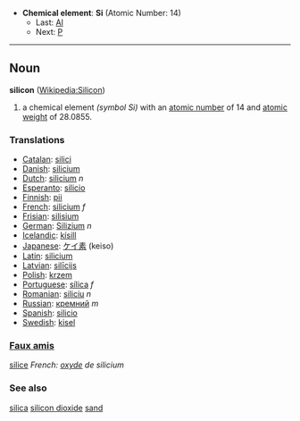 *'''Chemical element''': '''Si''' (Atomic Number: 14)
**Last: [[Aluminium|Al]]
**Next: [[Phosphorus|P]]
----
== Noun ==
'''silicon''' ([[en:Silicon|Wikipedia:Silicon]])

# a chemical element ''(symbol Si)'' with an [[atomic number]] of 14 and [[atomic weight]] of 28.0855.

===Translations===
*[[Catalan]]: [[silici]] 
*[[Danish]]: [[silicium]]
*[[Dutch]]: [[silicium]]  ''n''
*[[Esperanto]]: [[silicio]]
*[[Finnish]]: [[pii]]
*[[French]]: [[silicium]] ''f''
*[[Frisian]]: [[silisium]]
*[[German]]: [[Silizium]] ''n''
*[[Icelandic]]: [[kísill]]
*[[Japanese]]: [[ケイ素]] (keiso)
*[[Latin]]: [[silicium]]
*[[Latvian]]: [[silīcijs]]
*[[Polish]]: [[krzem]]
*[[Portuguese]]: [[sílica]] ''f''
*[[Romanian]]: [[siliciu]] ''n''
*[[Russian]]: [[кремний]] ''m''
*[[Spanish]]: [[silicio]] 
*[[Swedish]]: [[kisel]]

===[[Faux amis]]===
[[silice]] ''French: [[oxyde]] de silicium''

===See also===
[[silica]] [[silicon dioxide]] [[sand]]